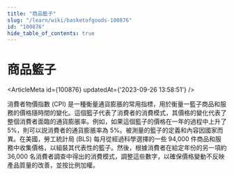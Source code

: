 ```yaml
---
title: "商品籃子"
slug: "/learn/wiki/basketofgoods-100876"
id: "100876"
hide_table_of_contents: true
---
```



# 商品籃子

<ArticleMeta id={100876} updatedAt={'2023-09-26 13:58:51'} />
<div className='border-solid border-b border-t-0 my-4 border-[var(--ifm-color-gray-300)]' />

消費者物價指數 (CPI) 是一種衡量通貨膨脹的常用指標，用於衡量一籃子商品和服務的價格隨時間的變化。這個籃子代表了消費者的消費模式，其價格的變化代表了整個消費者面臨的通貨膨脹率。例如，如果這個籃子的價格在一年的過程中上升了 5%，則可以説消費者的通貨膨脹率為 5%。被測量的籃子的定義和內容因國家而異。在美國，勞工統計局 (BLS) 每月從經過科學選擇的一些 94,000 件商品和服務中收集價格，以組裝其代表性的籃子。然後，根據消費者在給定年份的另一項約 36,000 名消費者調查中得出的消費模式，調整這些數字，以確保價格變動不反映產品質量的改善，並按比例加權。
